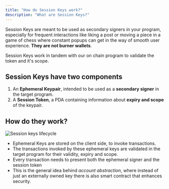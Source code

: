 ```yaml
---
title: "How do Session Keys work?"
description: "What are Session Keys?"
---
```


Session Keys are meant to be used as secondary signers in your program, especially for frequent interactions like liking a post or moving a piece in a game of chess where constant popups can get in the way of smooth user experience. **They are not burner wallets**.&#x20;

Session Keys work in tandem with our on chain program to validate the token and it's scope.

## **Session Keys have two components**

1. An **Ephemeral Keypair**, intended to be used as a **secondary signer** in the target program.
2. A **Session Token**, a PDA containing information about **expiry and scope** of the keypair.

## **How do they work?**

<img
  class="w-full h-auto max-w-5xl"
  alt="Session keys lifecycle"
  src="/images/how_session_keys_work.png"
/>

- Ephemeral Keys are stored on the client side, to invoke transactions.
- The transactions invoked by these ephemeral keys are validated in the target program for their validity, expiry and scope.
- Every transaction needs to present both the ephemeral signer and the session token
- This is the general idea behind _account abstraction_, where instead of just an externally owned key there is also smart contract that enhances security.
